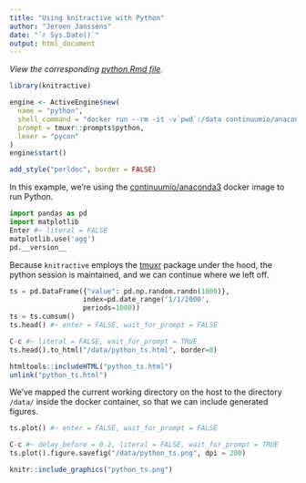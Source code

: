 ```yaml
---
title: "Using knitractive with Python"
author: "Jeroen Janssens"
date: "`r Sys.Date()`"
output: html_document
---
```


*View the corresponding [python.Rmd file](https://raw.githubusercontent.com/datascienceworkshops/knitractive/master/vignettes/examples/python.Rmd).*

```r
library(knitractive)

engine <- ActiveEngine$new(
  name = "python",
  shell_command = "docker run --rm -it -v`pwd`:/data continuumio/anaconda3 python3",
  prompt = tmuxr::prompts$python,
  lexer = "pycon"
)
engine$start()
```

```r
add_style("perldoc", border = FALSE)
```

In this example, we're using the [continuumio/anaconda3](https://hub.docker.com/r/continuumio/anaconda3/) docker image to run Python.

```python
import pandas as pd
import matplotlib
Enter #~ literal = FALSE
matplotlib.use('agg')
pd.__version__
```

Because `knitractive` employs the [tmuxr](https://datascienceworkshops.github.io/tmuxr/) package under the hood, the python session is maintained, and we can continue where we left off.

```python
ts = pd.DataFrame({"value": pd.np.random.randn(1000)},
                  index=pd.date_range('1/1/2000',
                  periods=1000))
ts = ts.cumsum()
ts.head() #~ enter = FALSE, wait_for_prompt = FALSE
```

```python
C-c #~ literal = FALSE, wait_for_prompt = TRUE
ts.head().to_html("/data/python_ts.html", border=0)
```

```r
htmltools::includeHTML("python_ts.html")
unlink("python_ts.html")
```

We've mapped the current working directory on the host to the directory `/data/` inside the docker container, so that we can include generated figures.

```python
ts.plot() #~ enter = FALSE, wait_for_prompt = FALSE
```

```python
C-c #~ delay_before = 0.2, literal = FALSE, wait_for_prompt = TRUE
ts.plot().figure.savefig("/data/python_ts.png", dpi = 200)
```

```r
knitr::include_graphics("python_ts.png")
```


